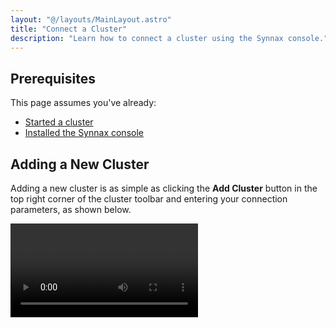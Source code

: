 ```yaml
---
layout: "@/layouts/MainLayout.astro"
title: "Connect a Cluster"
description: "Learn how to connect a cluster using the Synnax console."
---
```



## Prerequisites

This page assumes you've already:

- [Started a cluster](/deploy/get-started)
- [Installed the Synnax console](/console/get-started)

## Adding a New Cluster

Adding a new cluster is as simple as clicking the **Add Cluster** button in the top
right corner of the cluster toolbar and entering your connection parameters, as shown
below.

<Video client:only="react" id="console/connect-a-cluster" />

This will add a new cluster to the list and set it as active. The console continuously 
monitors the connection to the cluster and displays it in the bottom right corner of the UI.

### Parameters

<Table
  columns={[
    {
      key: "name",
      name: "Name"
    },
    {
      key: "description",
      name: "Description"
    }
  ]}
  data={[
    {
      name: "Name",
      description: "A human-readable name for the cluster."
    },
    {
      name: "Host",
      description: "The hostname or IP address of the cluster."
    },
    {
      name: "Port",
      description: "The port number of the cluster."
    },
    {
      name: "Username",
      description: "The username to use when connecting to the cluster. If you didn't set a username when starting the cluster, this defaults to 'synnax'."
    },
    {
      name: "Password",
      description: "The password to use when connecting to the cluster. If you didn't set a password when starting the cluster, this defaults to 'seldon'."
    },
    {
      name: "Secure",
      description:
        "A boolean value indicating whether to use TLS when connecting to the cluster. This parameter only works with secure clusters."
    }
  ]}
/>

<div class="info warning">
<b>Note - </b> The console will not connect to remote clusters (i.e. host is not 'localhost')
started with the `--insecure` flag.
</div>

## Switching Clusters

If you have multiple clusters, you can switch between them by double clicking on the
cluster you'd like to to connect in the toolbar.

<Video client:only="react" id="console/switch-clusters" />
